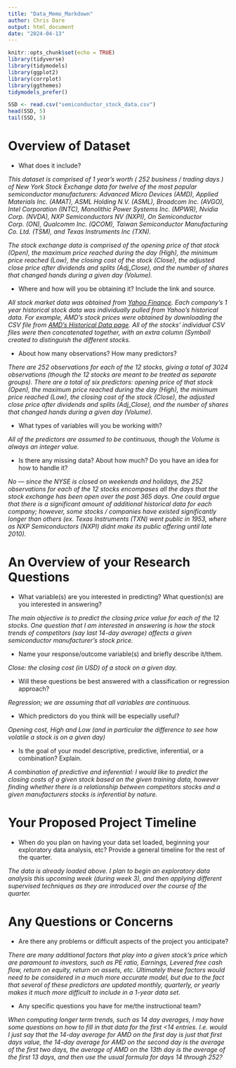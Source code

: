 ```yaml
---
title: "Data_Memo_Markdown"
author: Chris Dare
output: html_document
date: "2024-04-13"
---
```


```r
knitr::opts_chunk$set(echo = TRUE)
library(tidyverse)
library(tidymodels)
library(ggplot2)
library(corrplot)
library(ggthemes)
tidymodels_prefer()
```

```r
SSD <- read.csv("semiconductor_stock_data.csv")
head(SSD, 5)
tail(SSD, 5)
```

# Overview of Dataset

* What does it include?

*This dataset is comprised of 1 year's worth ( 252 business / trading days ) of New York Stock Exchange data for twelve of the most popular semiconductor manufacturers: Advanced Micro Devices (AMD), Applied Materials Inc. (AMAT), ASML Holding N.V. (ASML), Broadcom Inc. (AVGO), Intel Corporation (INTC), Monolithic Power Systems Inc. (MPWR), Nvidia Corp. (NVDA), NXP Semiconductors NV (NXPI), On Semiconductor Corp. (ON), Qualcomm Inc. (QCOM), Taiwan Semiconductor Manufacturing Co. Ltd. (TSM), and Texas Instruments Inc (TXN).*

*The stock exchange data is comprised of the opening price of that stock (Open), the maximum price reached during the day (High), the minimum price reached (Low), the closing cost of the stock (Close), the adjusted close price after dividends and splits (Adj_Close), and the number of shares that changed hands during a given day (Volume).*

* Where and how will you be obtaining it? Include the link and source.

*All stock market data was obtained from [Yahoo Finance](https://finance.yahoo.com/). Each company's 1 year historical stock data was individually pulled from Yahoo's historical data. For example, AMD's stock prices were obtained by downloading the CSV file from [AMD's Historical Data page](https://finance.yahoo.com/quote/AMD/history/). All of the stocks' individual CSV files were then concatenated together, with an extra column (Symbol) created to distinguish the different stocks. *

* About how many observations? How many predictors?

*There are 252 observations for each of the 12 stocks, giving a total of 3024 observations (though the 12 stocks are meant to be treated as separate groups). There are a total of six predictors: opening price of that stock (Open), the maximum price reached during the day (High), the minimum price reached (Low), the closing cost of the stock (Close), the adjusted close price after dividends and splits (Adj_Close), and the number of shares that changed hands during a given day (Volume).*

* What types of variables will you be working with?

*All of the predictors are assumed to be continuous, though the Volume is always an integer value.*

* Is there any missing data? About how much? Do you have an idea for how to handle it?

*No --- since the NYSE is closed on weekends and holidays, the 252 observations for each of the 12 stocks encompases all the days that the stock exchange has been open over the past 365 days. One could argue that there is a significant amount of additional historical data for each company; however, some stocks / companies have existed significantly longer than others (ex. Texas Instruments (TXN) went public in 1953, where as NXP Semiconductors (NXPI) didnt make its public offering until late 2010).  *

# An Overview of your Research Questions

* What variable(s) are you interested in predicting? What question(s) are you interested in answering?

*The main objective is to predict the closing price value for each of the 12 stocks. One question that I am interested in answering is how the stock trends of competitors (say last 14-day average) affects a given semiconductor manufacturer's stock price.*

* Name your response/outcome variable(s) and briefly describe it/them.

*Close: the closing cost (in USD) of a stock on a given day.*

* Will these questions be best answered with a classification or regression approach?

*Regression; we are assuming that all variables are continuous.*

* Which predictors do you think will be especially useful?

*Opening cost, High and Low (and in particular the difference to see how volatile a stock is on a given day)*

* Is the goal of your model descriptive, predictive, inferential, or a combination? Explain.

*A combination of predictive and inferential: I would like to predict the closing costs of a given stock based on the given training data, however finding whether there is a relationship between competitors stocks and a given manufacturers stocks is inferential by nature.*

# Your Proposed Project Timeline

* When do you plan on having your data set loaded, beginning your exploratory data analysis, etc? Provide a general timeline for the rest of the quarter.

*The data is already loaded above. I plan to begin an exploratory data analysis this upcoming week (during week 3), and then applying different supervised techniques as they are introduced over the course of the quarter.*

# Any Questions or Concerns

* Are there any problems or difficult aspects of the project you anticipate?

*There are many additional factors that play into a given stock's price which are paramount to investors, such as PE ratio, Earnings, Levered free cash flow, return on equity, return on assets, etc. Ultimately these factors would need to be considered in a much more accurate model, but due to the fact that several of these predictors are updated monthly, quarterly, or yearly makes it much more difficult to include in a 1-year data set. *

* Any specific questions you have for me/the instructional team?

*When computing longer term trends, such as 14 day averages, I may have some questions on how to fill in that data for the first <14 entries. I.e. would I just say that the 14-day average for AMD on the first day is just that first days value, the 14-day average for AMD on the second day is the average of the first two days, the average of AMD on the 13th day is the average of the first 13 days, and then use the usual formula for days 14 through 252?*
